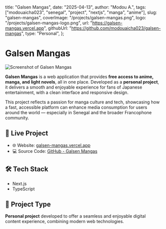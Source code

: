   title: "Galsen Mangas",
  date: "2025-04-13",
  author: "Modou A.",
  tags: ["modouaicha023", "senegal", "project", "nextjs", "manga", "anime"],
  slug: "galsen-mangas",
  coverImage: "/projects/galsen-mangas.png",
  logo: "/projects/galsen-mangas-logo.png",
  url: "https://galsen-mangas.vercel.app",
  githubUrl: "https://github.com/modouaicha023/galsen-mangas",
  type: "Personal",
};


# Galsen Mangas

<Image
  src="/projects/galsen-mangas.png"
  alt="Screenshot of Galsen Mangas"
  width={1200}
  height={630}
  className="rounded-xl my-4"
/>

**Galsen Mangas** is a web application that provides **free access to anime, manga, and light novels**, all in one place. Developed as a **personal project**, it delivers a smooth and enjoyable experience for fans of Japanese entertainment, with a clean interface and responsive design.

This project reflects a passion for manga culture and tech, showcasing how a fast, accessible platform can enhance media consumption for users around the world — especially in Senegal and the broader Francophone community.

## 🚀 Live Project

- 🌐 Website: [galsen-mangas.vercel.app](https://galsen-mangas.vercel.app)
- 💻 Source Code: [GitHub - Galsen Mangas](https://github.com/modouaicha023/galsen-mangas)

## 🛠️ Tech Stack

<ul>
  <li>Next.js</li>
  <li>TypeScript</li>
</ul>

## 📌 Project Type

**Personal project** developed to offer a seamless and enjoyable digital content experience, combining modern web technologies.
